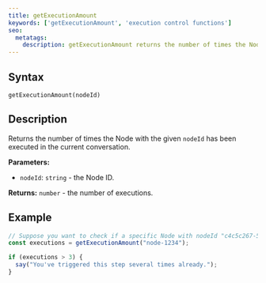 ```yaml
---
title: getExecutionAmount
keywords: ['getExecutionAmount', 'execution control functions']
seo:
  metatags:
    description: getExecutionAmount returns the number of times the Node with the given nodeId has been executed in the current conversation.
---
```


## Syntax

`getExecutionAmount(nodeId)`

## Description

Returns the number of times the Node with the given `nodeId` has been executed in the current conversation.

**Parameters:**

- `nodeId`: `string` - the Node ID.

**Returns:** `number` - the number of executions.

## Example

```js
// Suppose you want to check if a specific Node with nodeId "c4c5c267-55d8-44ae-a123-f351d237f496" has been executed more than 3 times:
const executions = getExecutionAmount("node-1234");

if (executions > 3) {
  say("You've triggered this step several times already.");
}
```


